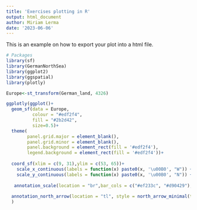 ```yaml
---
title: 'Exercises plotting in R'
output: html_document
author: Miriam Lerma
date: '2023-06-06'
---
```


This is an example on how to export your plot into a html file.

```r
# Packages
library(sf)
library(GermanNorthSea)
library(ggplot2)
library(ggspatial)
library(plotly)
```

```r
Europe<-st_transform(German_land, 4326)
```

```r
ggplotly(ggplot()+  
  geom_sf(data = Europe, 
          colour = "#edf2f4", 
          fill = "#2b2d42",
          size=0.5)+
  theme(
        panel.grid.major = element_blank(), 
        panel.grid.minor = element_blank(),
        panel.background = element_rect(fill = '#edf2f4'),
        legend.background = element_rect(fill = '#edf2f4'))+
  
  coord_sf(xlim = c(9, 31),ylim = c(53, 65))+
    scale_x_continuous(labels = function(x) paste0(x, '\u00B0', "W")) +
    scale_y_continuous(labels = function(x) paste0(x, '\u00B0', "N")) +
  
   annotation_scale(location = "br",bar_cols = c("#ef233c", "#d90429"),text_col = '#ef233c')+
  
  annotation_north_arrow(location = "tl", style = north_arrow_minimal(text_col = '#ffd60a',line_col = '#ffd60a',fill = '#ffd60a'))
  )
```




